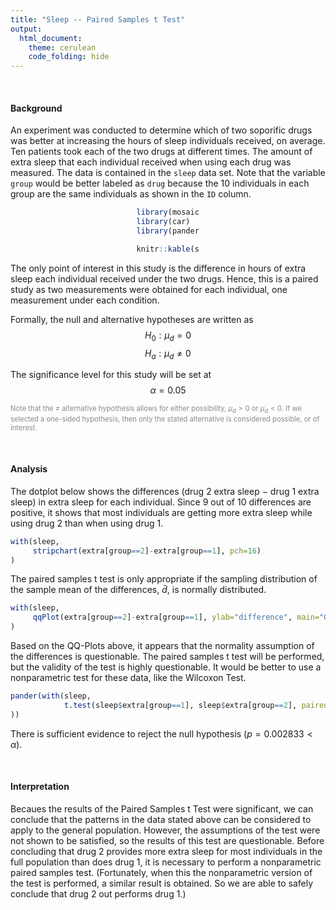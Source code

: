 ```yaml
---
title: "Sleep -- Paired Samples t Test"
output: 
  html_document:
    theme: cerulean
    code_folding: hide
---
```


<br />

#### Background

An experiment was conducted to determine which of two soporific drugs was better at increasing the hours of sleep individuals received, on average. Ten patients took each of the two drugs at different times. The amount of extra sleep that each individual received when using each drug was measured. The data is contained in the `sleep` data set. Note that the variable `group` would be better labeled as `drug` because the 10 individuals in each group are the same individuals as shown in the `ID` column.

<div style="padding-left:40%; padding-right:40%;">

```r
library(mosaic)
library(car)
library(pander)
```

```r
knitr::kable(sleep)
```

</div>

The only point of interest in this study is the difference in hours of extra sleep each individual received under the two drugs. Hence, this is a paired study as two measurements were obtained for each individual, one measurement under each condition.

Formally, the null and alternative hypotheses are written as
$$
  H_0: \mu_d = 0
$$
$$
  H_a: \mu_d \neq 0
$$

The significance level for this study will be set at
$$
  \alpha = 0.05
$$

<div style="color:#8a8a8a; font-size:.8em;">

Note that the $\neq$ alternative hypothesis allows for either possibility, $\mu_d > 0$ or $\mu_d < 0$. If we selected a one-sided hypothesis, then only the stated alternative is considered possible, or of interest. 

</div>

<br />

#### Analysis

The dotplot below shows the differences (drug 2 extra sleep $-$ drug 1 extra sleep) in extra sleep for each individual. Since 9 out of 10 differences are positive, it shows that most individuals are getting more extra sleep while using drug 2 than when using drug 1.

```r
with(sleep,
     stripchart(extra[group==2]-extra[group==1], pch=16)
)
```

The paired samples t test is only appropriate if the sampling distribution of the sample mean of the differences, $\bar{d}$, is normally distributed. 

```r
with(sleep,
     qqPlot(extra[group==2]-extra[group==1], ylab="difference", main="Group 2 - Group 1 extra sleep differences")     
)
```

Based on the QQ-Plots above, it appears that the normality assumption of the differences is questionable. The paired samples t test will be performed, but the validity of the test is highly questionable. It would be better to use a nonparametric test for these data, like the Wilcoxon Test.

```r
pander(with(sleep,
            t.test(sleep$extra[group==1], sleep$extra[group==2], paired = TRUE, mu = 0, alternative = "two.sided", conf.level = 0.95)
))
```

There is sufficient evidence to reject the null hypothesis ($p = 0.002833 < \alpha$).

<br />

#### Interpretation

Becaues the results of the Paired Samples t Test were significant, we can conclude that the patterns in the data stated above can be considered to apply to the general population. However, the assumptions of the test were not shown to be satisfied, so the results of this test are questionable. Before concluding that drug 2 provides more extra sleep for most individuals in the full population than does drug 1, it is necessary to perform a nonparametric paired samples test. (Fortunately, when this the nonparametric version of the test is performed, a similar result is obtained. So we are able to safely conclude that drug 2 out performs drug 1.)

